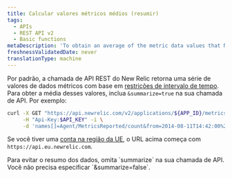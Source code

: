 ```yaml
---
title: Calcular valores métricos médios (resumir)
tags:
  - APIs
  - REST API v2
  - Basic functions
metaDescription: 'To obtain an average of the metric data values that New Relic''s REST API returns, include "summarize=true" in your API call.'
freshnessValidatedDate: never
translationType: machine
---
```


Por padrão, a chamada de API REST do New Relic retorna uma série de valores de dados métricos com base em [restrições de intervalo de tempo](/docs/apm/apis/requirements/extracting-metric-data#time). Para obter a média desses valores, inclua `&summarize=true` na sua chamada de API. Por exemplo:

```sh
curl -X GET "https://api.newrelic.com/v2/applications/${APP_ID}/metrics/data.json" \
     -H "Api-Key:$API_KEY" -i \
     -d 'names[]=Agent/MetricsReported/count&from=2014-08-11T14:42:00%2B08:00&to=2014-08-11T15:12:00%2B08:00&summarize=true'
```

Se você tiver uma [conta na região da UE](/docs/using-new-relic/welcome-new-relic/getting-started/introduction-eu-region-data-center), o URL acima começa com `https://api.eu.newrelic.com`.

<Callout variant="tip">
  Para evitar o resumo dos dados, omita `summarize` na sua chamada de API. Você não precisa especificar `&summarize=false`.
</Callout>
